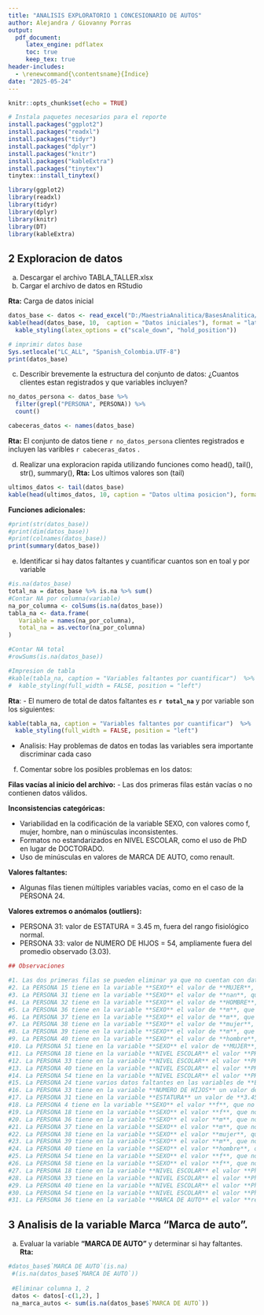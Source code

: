 ```yaml
---
title: "ANALISIS EXPLORATORIO 1 CONCESIONARIO DE AUTOS"
author: Alejandra / Giovanny Porras 
output: 
  pdf_document:
     latex_engine: pdflatex
     toc: true
     keep_tex: true
header-includes:
  - \renewcommand{\contentsname}{Índice}
date: "2025-05-24"
---
```


```r
knitr::opts_chunk$set(echo = TRUE)
```

```r
# Instala paquetes necesarios para el reporte
install.packages("ggplot2")
install.packages("readxl")
install.packages("tidyr")
install.packages("dplyr")
install.packages("knitr")
install.packages("kableExtra")
install.packages("tinytex")
tinytex::install_tinytex()

```


```r
library(ggplot2)
library(readxl)
library(tidyr)
library(dplyr)
library(knitr)
library(DT)
library(kableExtra)
```

## 2 Exploracion de datos 

a. Descargar el archivo TABLA_TALLER.xlsx
b. Cargar el archivo de datos en RStudio 

**Rta:** Carga de datos inicial 
```r
datos_base <- datos <- read_excel("D:/MaestriaAnalitica/BasesAnalitica/gitRepository/Proyecto-02-Autos/BASE/t1fe-tabla_taller.xlsx")
kable(head(datos_base, 10,  caption = "Datos iniciales"), format = "latex", booktabs = TRUE) %>% 
  kable_styling(latex_options = c("scale_down", "hold_position"))
```
 
```r
# imprimir datos base 
Sys.setlocale("LC_ALL", "Spanish_Colombia.UTF-8")
print(datos_base)
```

c. Describir brevemente la estructura del conjunto de datos: ¿Cuantos clientes estan registrados y que variables incluyen?

```r
no_datos_persona <- datos_base %>%
  filter(grepl("PERSONA", PERSONA)) %>%
  count()

cabeceras_datos <- names(datos_base)
```

**Rta:** El conjunto de datos tiene `r no_datos_persona ` clientes registrados e incluyen las varibles `r cabeceras_datos ` .

d. Realizar una exploracion rapida utilizando funciones como head(), tail(), str(), summary(), 
**Rta:** Los ultimos valores son (tail)
```r
ultimos_datos <- tail(datos_base)
kable(head(ultimos_datos, 10, caption = "Datos ultima posicion"), format = "latex", booktabs = TRUE) %>%kable_styling(latex_options = c("scale_down", "hold_position"))
```
**Funciones adicionales:**
```r
#print(str(datos_base))
#print(dim(datos_base))
#print(colnames(datos_base))
print(summary(datos_base))
```
e. Identificar si hay datos faltantes y cuantificar cuantos son en toal y por variable 

```r
#is.na(datos_base)
total_na = datos_base %>% is.na %>% sum()  
#Contar NA por columna(variable) 
na_por_columna <- colSums(is.na(datos_base))
tabla_na <- data.frame(
   Variable = names(na_por_columna), 
   total_na = as.vector(na_por_columna) 
)

#Contar NA total 
#rowSums(is.na(datos_base))

#Impresion de tabla 
#kable(tabla_na, caption = "Variables faltantes por cuantificar")  %>%
#  kable_styling(full_width = FALSE, position = "left")

```
**Rta**: 
- El numero de total de datos faltantes es  **`r total_na`** y por variable son los siguientes:
```r
kable(tabla_na, caption = "Variables faltantes por cuantificar")  %>%
  kable_styling(full_width = FALSE, position = "left")
```
- Analisis: Hay problemas de datos en todas las variables sera importante discriminar cada caso 

f. Comentar sobre los posibles problemas en los datos: 

  **Filas vacías al inicio del archivo:** 
  - Las dos primeras filas están vacías o no contienen datos válidos.

  **Inconsistencias categóricas:**
  
   - Variabilidad en la codificación de la variable SEXO, con valores como f, mujer, hombre, nan o minúsculas inconsistentes.
   - Formatos no estandarizados en NIVEL ESCOLAR, como el uso de PhD en lugar de DOCTORADO.
   - Uso de minúsculas en valores de MARCA DE AUTO, como renault.

  **Valores faltantes:** 
  
  - Algunas filas tienen múltiples variables vacías, como en el caso de la PERSONA 24.

  **Valores extremos o anómalos (outliers):**
  
  - PERSONA 31: valor de ESTATURA = 3.45 m, fuera del rango fisiológico normal.
  - PERSONA 33: valor de NUMERO DE HIJOS = 54, ampliamente fuera del promedio observado (3.03).
  
```r
## Observaciones

#1. Las dos primeras filas se pueden eliminar ya que no cuentan con datos.
#2. La PERSONA 15 tiene en la variable **SEXO** el valor de **MUJER**, que es inconsistente.
#3. La PERSONA 31 tiene en la variable **SEXO** el valor de **nan**, que es inconsistente.
#4. La PERSONA 32 tiene en la variable **SEXO** el valor de **HOMBRE**, que es inconsistente.
#5. La PERSONA 36 tiene en la variable **SEXO** el valor de **m**, que es inconsistente.
#6. La PERSONA 37 tiene en la variable **SEXO** el valor de **m**, que es inconsistente.
#7. La PERSONA 38 tiene en la variable **SEXO** el valor de **mujer**, que es inconsistente.
#8. La PERSONA 39 tiene en la variable **SEXO** el valor de **m**, que es inconsistente.
#9. La PERSONA 40 tiene en la variable **SEXO** el valor de **hombre**, que es inconsistente.
#10. La PERSONA 51 tiene en la variable **SEXO** el valor de **MUJER**, que es inconsistente.
#11. La PERSONA 18 tiene en la variable **NIVEL ESCOLAR** el valor **PHD** en vez de **DOCTORADO**.
#12. La PERSONA 33 tiene en la variable **NIVEL ESCOLAR** el valor **PHD** en vez de **DOCTORADO**.
#13. La PERSONA 40 tiene en la variable **NIVEL ESCOLAR** el valor **PHD** en vez de **DOCTORADO**.
#14. La PERSONA 54 tiene en la variable **NIVEL ESCOLAR** el valor **PHD** en vez de **DOCTORADO**.
#15. La PERSONA 24 tiene varios datos faltantes en las variables de **EDAD, NIVEL ESCOLAR, NUMERO DE HIJOS**.
#16. La PERSONA 33 tiene en la variable **NUMERO DE HIJOS** un valor de **54**, que es anormalmente alto respecto a la media (3.03).
#17. La PERSONA 31 tiene en la variable **ESTATURA** un valor de **3.45**, que es anormal respecto a la media (1.69).
#18. La PERSONA 4 tiene en la variable **SEXO** el valor **f**, que no sigue el formato en mayúsculas usado en los demás registros.
#19. La PERSONA 18 tiene en la variable **SEXO** el valor **f**, que no sigue el formato en mayúsculas usado en los demás registros.
#20. La PERSONA 36 tiene en la variable **SEXO** el valor **m**, que no sigue el formato en mayúsculas usado en los demás registros.
#21. La PERSONA 37 tiene en la variable **SEXO** el valor **m**, que no sigue el formato en mayúsculas usado en los demás registros.
#22. La PERSONA 38 tiene en la variable **SEXO** el valor **mujer**, que no sigue el formato en mayúsculas usado en los demás registros.
#23. La PERSONA 39 tiene en la variable **SEXO** el valor **m**, que no sigue el formato en mayúsculas usado en los demás registros.
#24. La PERSONA 40 tiene en la variable **SEXO** el valor **hombre**, que no sigue el formato en mayúsculas usado en los demás registros.
#25. La PERSONA 54 tiene en la variable **SEXO** el valor **f**, que no sigue el formato en mayúsculas usado en los demás registros.
#26. La PERSONA 58 tiene en la variable **SEXO** el valor **f**, que no sigue el formato en mayúsculas usado en los demás registros.
#27. La PERSONA 18 tiene en la variable **NIVEL ESCOLAR** el valor **PhD**, que no sigue el formato en mayúsculas usado en los demás registros.
#28. La PERSONA 33 tiene en la variable **NIVEL ESCOLAR** el valor **PhD**, que no sigue el formato en mayúsculas usado en los demás registros.
#29. La PERSONA 40 tiene en la variable **NIVEL ESCOLAR** el valor **PhD**, que no sigue el formato en mayúsculas usado en los demás registros.
#30. La PERSONA 54 tiene en la variable **NIVEL ESCOLAR** el valor **PhD**, que no sigue el formato en mayúsculas usado en los demás registros.
#31. La PERSONA 36 tiene en la variable **MARCA DE AUTO** el valor **renault**, que no sigue el formato en mayúsculas usado en los demás registros.

```
  

\newpage

## 3 Analisis de la variable Marca "Marca de auto".  

a. Evaluar la variable **"MARCA DE AUTO"** y determinar si hay faltantes. 
**Rta:** 
```r
#datos_base$`MARCA DE AUTO`(is.na)
 #(is.na(datos_base$`MARCA DE AUTO`))
 
 #Eliminar columna 1, 2 
 datos <- datos[-c(1,2), ]
 na_marca_autos <- sum(is.na(datos_base$`MARCA DE AUTO`)) 
  
```



